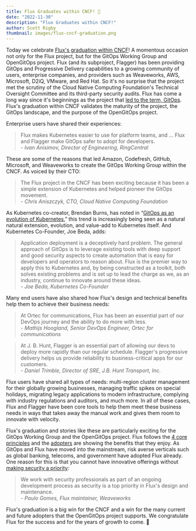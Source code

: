 ```yaml
---
title: Flux Graduates within CNCF! 🥳
date: "2022-11-30"
description: "Flux Graduates within CNCF!"
author: Scott Rigby
thumbnail: images/flux-cncf-graduation.png
---
```


Today we celebrate [Flux's graduation within CNCF](#ADD-CNCF-LINK)! A momentous occasion not only for the Flux project, but for the GitOps Working Group and OpenGitOps project.
Flux (and its subproject, Flagger) has been providing GitOps and Progressive Delivery capabilities to a growing community of users, enterprise companies, and providers such as Weaveworks, AWS, Microsoft, D2iQ, VMware, and Red Hat.
So it's no surprise that the project met the scrutiny of the Cloud Native Computing Foundation's Technical Oversight Committee and its third-party security audits.
Flux has come a long way since it's beginnings as the project that [led to the term, GitOps](https://www.weave.works/blog/the-history-of-gitops).
Flux's graduation within CNCF validates the maturity of the project, the GitOps landscape, and the purpose of the OpenGitOps project.

Enterprise users have shared their experiences:

> Flux makes Kubernetes easier to use for platform teams, and … Flux and Flagger make GitOps safer to adopt for developers.<br />
> \- <cite>Ivan Anisimov, Director of Engineering, RingCentral</cite>

These are some of the reasons that led Amazon, Codefresh, GitHub, Microsoft, and Weaveworks to create the GitOps Working Group within the CNCF.
As voiced by their CTO:

> The Flux project in the CNCF has been exciting because it has been a simple extension of Kubernetes and helped pioneer the GitOps movement.<br />
> \- <cite>Chris Aniszczyk, CTO, Cloud Native Computing Foundation</cite>

As Kubernetes co-creator, Brendan Burns, has noted in “[GitOps as an evolution of Kubernetes](https://www.youtube.com/watch?v=c2k16drHqvA&list=PL9lTuCFNLaD0ogh8S9cYMZTkzzrTxjg1o&index=10),” this trend is increasingly being seen as a natural natural extension, evolution, and value-add to Kubernetes itself.
And Kubernetes Co-Founder, Joe Beda, adds:

> Application deployment is a deceptively hard problem. The general approach of GitOps is to leverage existing tools with deep support and good security aspects to create automation that is easy for developers and operators to reason about. Flux is the premier way to apply this to Kubernetes and, by being constructed as a toolkit, both solves existing problems and is set up to lead the charge as we, as an industry, continue to innovate around these ideas.<br />
> \- <cite>Joe Beda, Kubernetes Co-Founder</cite>

Many end users have also shared how Flux's design and technical benefits help them to achieve their business needs:

> At Ortec for communications, Flux has been an essential part of our DevOps journey and the ability to do more with less.<br />
> \- <cite>Mathijs Hoogland, Senior DevOps Engineer, Ortec for communications</cite>

> At J. B. Hunt, Flagger is an essential part of allowing our devs to deploy more rapidly than our regular schedule. Flagger's progressive delivery helps us provide reliability to business-critical apps for our customers.<br />
> \- <cite>Daniel Trimble, Director of SRE, J.B. Hunt Transport, Inc.</cite>

Flux users have shared all types of needs: multi-region cluster management for their globally growing businesses, managing traffic spikes on special holidays, migrating legacy applications to modern infrastructure, complying with industry regulations and auditors, and much more.
In all of these cases, Flux and Flagger have been core tools to help them meet these business needs in ways that takes away the manual work and gives them room to innovate with velocity.

Flux's graduation and stories like these are particularly exciting for the GitOps Working Group and the OpenGitOps project.
Flux follows the [4 core principles](https://github.com/open-gitops/documents/blob/release-v1.0.0/PRINCIPLES.md) and the [adopters](https://fluxcd.io/adopters/) are showing the benefits that they enjoy.
As GitOps and Flux have moved into the mainstream, risk averse verticals such as global banking, telecoms, and government have adopted Flux already.
One reason for this is that you cannot have innovative offerings without [making security a priority](https://fluxcd.io/flux/security/):

> We work with security professionals as part of an ongoing development process as security is a top priority in Flux's design and maintenance.<br />
> \- <cite>Paulo Gomes, Flux maintainer, Weaveworks</cite>

Flux's graduation is a big win for the CNCF and a win for the many current and future adopters that the OpenGitOps project supports.
We congratulate Flux for the success and for the years of growth to come. 💖
